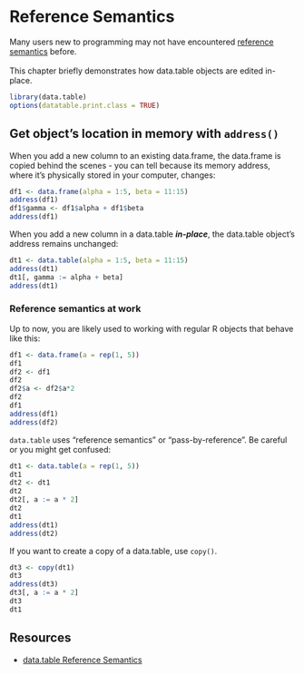 # Reference Semantics

Many users new to programming may not have encountered 
[reference semantics](https://en.wikipedia.org/wiki/Evaluation_strategy#Call_by_reference) before.
<br><br>
This chapter briefly demonstrates how data.table objects are edited in-place.

```r
library(data.table)
options(datatable.print.class = TRUE)
```

## Get object's location in memory with `address()`

When you add a new column to an existing data.frame, the data.frame is copied 
behind the scenes - you can tell because its memory address, where it's 
physically stored in your computer, changes:

```r
df1 <- data.frame(alpha = 1:5, beta = 11:15)
address(df1)
df1$gamma <- df1$alpha + df1$beta
address(df1)
```

When you add a new column in a data.table ***in-place***, the data.table
object's address remains unchanged:

```r
dt1 <- data.table(alpha = 1:5, beta = 11:15)
address(dt1)
dt1[, gamma := alpha + beta]
address(dt1)
```

### Reference semantics at work

Up to now, you are likely used to working with regular R objects that behave 
like this:

```r
df1 <- data.frame(a = rep(1, 5))
df1
df2 <- df1
df2
df2$a <- df2$a*2
df2
df1
address(df1)
address(df2)
```

`data.table` uses "reference semantics" or "pass-by-reference". Be careful 
or you might get confused:

```r
dt1 <- data.table(a = rep(1, 5))
dt1
dt2 <- dt1
dt2
dt2[, a := a * 2]
dt2
dt1
address(dt1)
address(dt2)
```

::: callout-important
If you want to create a copy of a data.table, use `copy()`.
:::

```r
dt3 <- copy(dt1)
dt3
address(dt3)
dt3[, a := a * 2]
dt3
dt1
```

## Resources

- [data.table Reference Semantics](https://cran.r-project.org/web/packages/data.table/vignettes/datatable-reference-semantics.html)

